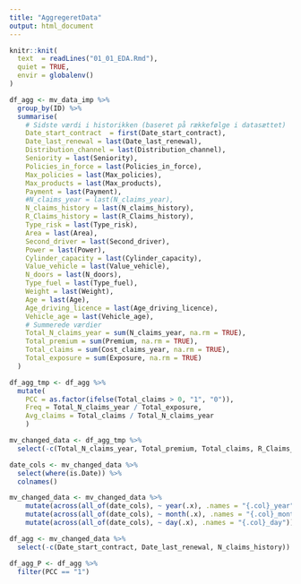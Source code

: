 ```yaml
---
title: "AggregeretData"
output: html_document
---
```

```r
knitr::knit(
  text  = readLines("01_01_EDA.Rmd"),
  quiet = TRUE,
  envir = globalenv()
)
```

```r
df_agg <- mv_data_imp %>%
  group_by(ID) %>%
  summarise(
    # Sidste værdi i historikken (baseret på rækkefølge i datasættet)
    Date_start_contract  = first(Date_start_contract),
    Date_last_renewal = last(Date_last_renewal),
    Distribution_channel = last(Distribution_channel),
    Seniority = last(Seniority),
    Policies_in_force = last(Policies_in_force),
    Max_policies = last(Max_policies),
    Max_products = last(Max_products),
    Payment = last(Payment),
    #N_claims_year = last(N_claims_year),
    N_claims_history = last(N_claims_history),
    R_Claims_history = last(R_Claims_history),
    Type_risk = last(Type_risk),
    Area = last(Area),
    Second_driver = last(Second_driver),
    Power = last(Power),
    Cylinder_capacity = last(Cylinder_capacity),
    Value_vehicle = last(Value_vehicle),
    N_doors = last(N_doors),
    Type_fuel = last(Type_fuel),
    Weight = last(Weight),
    Age = last(Age),
    Age_driving_licence = last(Age_driving_licence),
    Vehicle_age = last(Vehicle_age),
    # Summerede værdier
    Total_N_claims_year = sum(N_claims_year, na.rm = TRUE),
    Total_premium = sum(Premium, na.rm = TRUE),
    Total_claims = sum(Cost_claims_year, na.rm = TRUE),
    Total_exposure = sum(Exposure, na.rm = TRUE)
  )
```

```r
df_agg_tmp <- df_agg %>%
  mutate(
    PCC = as.factor(ifelse(Total_claims > 0, "1", "0")),
    Freq = Total_N_claims_year / Total_exposure,
    Avg_claims = Total_claims / Total_N_claims_year
    )
```

```r
mv_changed_data <- df_agg_tmp %>%
  select(-c(Total_N_claims_year, Total_premium, Total_claims, R_Claims_history))

date_cols <- mv_changed_data %>%
  select(where(is.Date)) %>%
  colnames()

mv_changed_data <- mv_changed_data %>%
    mutate(across(all_of(date_cols), ~ year(.x), .names = "{.col}_year")) %>%
    mutate(across(all_of(date_cols), ~ month(.x), .names = "{.col}_month")) %>%
    mutate(across(all_of(date_cols), ~ day(.x), .names = "{.col}_day"))

df_agg <- mv_changed_data %>%
  select(-c(Date_start_contract, Date_last_renewal, N_claims_history))
```

```r
df_agg_P <- df_agg %>%
  filter(PCC == "1")
```

